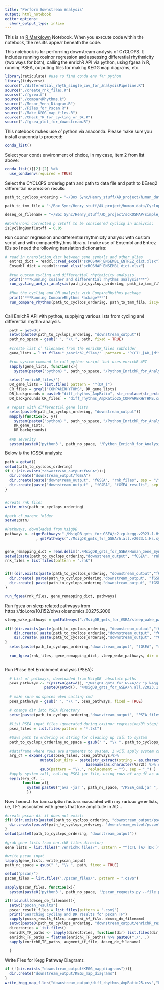 ```yaml
---
title: "Perform Downstream Analysis"
output: html_notebook
editor_options: 
  chunk_output_type: inline
---
```


This is an [R Markdown](http://rmarkdown.rstudio.com) Notebook. When you execute code within the notebook, the results appear beneath the code. 

This notebook is for performing downstream analysis of CYCLOPS. It includes running cosinor regression and assessing differential 
rhythmicity (two ways for both), calling the enrichR API via python, using fgsea in R, running PSEA, outputing files for making KEGG map diagrams, etc.

```r
library(reticulate) #use to find conda env for python
library(tidyverse)
source("./differential_rhyth_single_cov_for_AnalysisPipeline.R")
source("./create_rnk_files.R")
source("./fgsea.R")
source("./compareRhythms.R")
source("./Mesor_Venn_Diagram.R")
source("./Files_for_Pscan.R")
source("./Make_KEGG_map_files.R")
source("./Check_TF_for_cycling_or_DR.R")
source("./fgsea_plot_for_downstream.R")
```
This notebook makes use of python via anaconda. Please make sure you install anaconda to proceed:
```r
conda_list()
```
Select your conda environment of choice, in my case, item 2 from list above:
```r
conda_list()[[2]][2] %>% 
  use_condaenv(required = TRUE)
```
Select the CYCLOPS ordering path and path to data file and path to DEseq2 differential expression results:
```r
path_to_cyclops_ordering = "~/Box Sync/Henry_stuff/AD_project/human_data/Cyclops_folders/training_output/scROSMAP/cogdx_controls/wAD/ExcitatoryNeurons/Deseq_normed_counts/Exc_Neurons_CellFiltered10Percent_ErikChenZhang_condCovs_5EG_DeseqNormed_NoTransferFit/"

path_to_tmm_file = "~/Box Sync/Henry_stuff/AD_project/human_data/Cyclops_folders/tmms/scROSMAP/cogdx_controls/DEseq2_normed/ExcNeurons_cogdxControls_condCovs_filtered1counts10prcntCells_deseq.csv"

deseq_de_filename = "~/Box Sync/Henry_stuff/AD_project/scROSMAP/simple_differential_expr/ExcitatoryNeurons_CellsFiltered10Percent_cogdx_DE_DEseq2.csv"

#Bonferroni corrected p cutoff to be considered cycling in analysis:
isCyclingBonfCutoff = 0.05
```

Run cosinor regression and differential rhythmicity analysis with custom script and with compareRhythms library. 
I make use of Ensembl and Entrez IDs so I need the following translation dictionaries:
```r
# read in translation dict between gene symbols and other alias
  entrez_dict = readxl::read_excel("scROSMAP_ENSEMBL_ENTREZ_dict.xlsx")
  Ensembl_dict = readxl::read_xlsx("scROSMAP_ENSEMBL_dict.xlsx")

  #run custom cycling and differential rhythmicity analysis
  print("***Running cosinor and differential rhythms analysis***")
  run_cycling_and_dr_analysis(path_to_cyclops_ordering, path_to_tmm_file, isCyclingBonfCutoff = isCyclingBonfCutoff)
  
  #Run the cycling and DR analysis with CompareRhythms package
  print("***Running CompareRhythms Package***")
  run_compare_rhythms(path_to_cyclops_ordering, path_to_tmm_file, isCyclingBonfCutoff = isCyclingBonfCutoff)
  
```
Call EnrichR API with python, supplying various lists from cycling and differential rhythm analysis.
```r
  path = getwd()
  setwd(paste0(path_to_cyclops_ordering, "downstream_output"))
  path_no_space = gsub(" ", "\\ ", path, fixed = TRUE)
  
  #create list of filenames from the enrichR_files subfolder
  gene_lists = list.files("./enrichR_files/", pattern = "^(CTL_|AD_|diff_mesor)")

  #run system command to call python script that uses enrichR API
  sapply(gene_lists, function(x){ 
    system(paste0("python3 ", path_no_space, "/Python_EnrichR_for_AnalysisPipeline.py -g \"enrichR_files/" ,x, "\" -b \"enrichR_files/EnrichR_background.csv\""))})
  
  setwd("enrichR_files/")
  DR_gene_lists = list.files( pattern = "^(DR_)")
  CR_files = grepl("COMPARERHYTHMS", DR_gene_lists)
  DR_backgrounds = paste0("diff_rhythms_AmpRatio", str_replace(str_extract(DR_gene_lists, pattern = "AR\\d+"), "AR", ""), ".csv")
  DR_backgrounds[CR_files] = "diff_rhythms_AmpRatio25_COMPARERHYTHMS.csv"
  
 # repeat with differential gene lists
  setwd(paste0(path_to_cyclops_ordering, "downstream_output"))
  mapply(function(x, y){ 
    system(paste0("python3 ", path_no_space, "/Python_EnrichR_for_AnalysisPipeline.py -g \"enrichR_files/" ,x, "\" -b \"",y , "\""))},
    DR_gene_lists, 
    DR_backgrounds)
  
  #AD severity
  system(paste0("python3 ", path_no_space, "/Python_EnrichR_for_AnalysisPipeline.py -g \"enrichR_files/strong_cogdx_diffs_AR25.csv\" -b \"enrichR_files/AD_cyclers_AR25Bonf05.csv\""))
```

Below is the fGSEA analysis:
```r
path = getwd()
setwd(path_to_cyclops_ordering)
if (!(dir.exists("downstream_output/fGSEA"))){
  dir.create("downstream_output/fGSEA")
  dir.create(paste("downstream_output", "fGSEA", "rnk_files", sep = "/"))
  dir.create(paste("downstream_output" , "fGSEA", "fGSEA_results", sep = "/"))
}


#create rnk files
write_rnks(path_to_cyclops_ordering)

#path of parent folder
setwd(path)

#Pathways, downloaded from MsigDB
pathways <- c(gmtPathways("./MsigDB_gmts_for_GSEA/c2.cp.kegg.v2023.1.Hs.symbols.gmt")
              , gmtPathways("./MsigDB_gmts_for_GSEA/h.all.v2023.1.Hs.symbols.gmt"))


gene_remapping_dict = read.delim("./MsigDB_gmts_for_GSEA/Human_Gene_Symbol_with_Remapping_MSigDB.v2023.1.Hs.chip", sep = '\t')
setwd(paste(path_to_cyclops_ordering,"downstream_output", "fGSEA", "rnk_files", sep = "/"))
rnk_files = list.files(pattern = ".rnk")


if(!(dir.exists(paste(path_to_cyclops_ordering, "downstream_output","fGSEA","fGSEA_results", sep = "/")))){
  dir.create( paste(path_to_cyclops_ordering,"downstream_output", "fGSEA","fGSEA_results", sep = "/") )
  dir.create( paste(path_to_cyclops_ordering,"downstream_output", "fGSEA","fGSEA_results", "plots",sep = "/"))
}

run_fgsea(rnk_files, gene_remapping_dict, pathways)


```
Run fgsea on sleep related pathways from https://doi.org/10.1152/physiolgenomics.00275.2006
```r
sleep_wake_pathways = gmtPathways("./MsigDB_gmts_for_GSEA/sleep_wake_pathways_w_all_human_aliases_filtered_to_background_genes.gmt")

if(!(dir.exists(paste(path_to_cyclops_ordering, "downstream_output","fGSEA","fGSEA_results_sleep_wake", sep = "/")))){
    dir.create( paste(path_to_cyclops_ordering,"downstream_output", "fGSEA","fGSEA_results_sleep_wake", sep = "/") )
    dir.create( paste(path_to_cyclops_ordering,"downstream_output", "fGSEA","fGSEA_results_sleep_wake", "plots", sep = "/") )
}
  setwd(paste(path_to_cyclops_ordering,"downstream_output", "fGSEA", "rnk_files", sep = "/"))

  run_fgsea(rnk_files, gene_remapping_dict, sleep_wake_pathways, dir = "fGSEA_results_sleep_wake", max_size = 10000)
  
```
Run Phase Set Enrichment Analysis (PSEA):
```r

  # List of pathways, downloaded from MsigDB, absolute paths
  psea_pathways <- c(paste0(getwd(), "/MsigDB_gmts_for_GSEA/c2.cp.kegg.v2023.1.Hs.symbols.gmt")
                , paste0(getwd(), "/MsigDB_gmts_for_GSEA/h.all.v2023.1.Hs.symbols.gmt"))
  
  # make sure no spaces when calling cmd
  psea_pathways = gsub(" ", "\\ ", psea_pathways, fixed = TRUE) 
  
  # change dir into PSEA directory
  setwd(paste(path_to_cyclops_ordering,"downstream_output", "PSEA_files",sep = "/"))
  
  #list PSEA input files (generated during cosinor regression/DR step)
  psea_files = list.files(pattern = "*.txt")
  
  #Save path to ordering as string for cleaning up call to system
  path_to_cyclops_ordering_no_space = gsub(" ", "\\ ", path_to_cyclops_ordering, fixed = TRUE)

  #dataframe where rows are arguments to system, I will apply system call across rows
  arg_df = expand.grid(psea_files, psea_pathways)%>% 
                mutate(out_dirs = paste(str_extract(string = as.character(Var1), pattern= ".+(?=\\.txt)"), 
                                     basename(as.character(Var2)) %>% str_extract(pattern= ".+(?=\\.gmt)")%>% 
                gsub(pattern = "\\.", replacement = ""), sep = "_") )
  #apply system call, calling PSEA jar file, using rows of arg_df as arguments.
  apply(arg_df, 1,
        function(a){
          system(paste0("java -jar ", path_no_space, "/PSEA_cmd.jar ", paste0(path_to_cyclops_ordering_no_space, "/downstream_output/PSEA_files/", a[[1]]), " ", a[[2]]," ", paste0(path_to_cyclops_ordering_no_space, "/downstream_output/PSEA_files/", a[[3]]), " 5 10000 pdf"))
          })
```
Now I search for transcription factors associated with my various gene lists, 
i.e, TF's associated with genes that lose amplitude in AD...
```r

#create pscan dir if does not exist:
if(!(dir.exists(paste0(path_to_cyclops_ordering, "downstream_output/pscan")))){
  dir.create(paste0(path_to_cyclops_ordering, "downstream_output/pscan") )
}
setwd(paste0(path_to_cyclops_ordering, "downstream_output"))

#grab gene lists from enrichR files directory
gene_lists = list.files("./enrichR_files/", pattern = "^(CTL_|AD_|DR_)") 

#write pscan input
lapply(gene_lists, write_pscan_input)
path_no_space = gsub(" ", "\\ ", path, fixed = TRUE)

setwd("pscan/")
pscan_files = list.files("./pscan_files/", pattern = ".csv$") 

sapply(pscan_files, function(x){ 
  system(paste0("python3 ", path_no_space, "/pscan_requests.py --file pscan_files/" ,x))})

if(!is.null(deseq_de_filename)){
  setwd("pscan_results")
  pscan_result_files = list.files(pattern = ".csv$")
  print("Searching cycling and DR results for pscan TF")
  sapply(pscan_result_files, augment_tf_file, deseq_de_filename)
  setwd(paste0(path_to_cyclops_ordering, "downstream_output/enrichR_results"))
  directories = list.files()
  enrichR_TF_paths <- lapply(directories, function(dir) list.files(dir, full.names = TRUE, recursive = TRUE, pattern = ".*TRANSFACandJASPARPWMs_BCKGRND.*\\.csv|.*TranscriptionFactorPPIs_BCKGRND.*\\.csv"))
  enrichR_TF_paths = flatten(enrichR_TF_paths) %>% paste0("./", .)  
  sapply(enrichR_TF_paths, augment_tf_file, deseq_de_filename)
  
  }

```
Write Files for Kegg Pathway Diagrams:
```r

if (!(dir.exists("downstream_output/KEGG_map_diagrams"))){
  dir.create("downstream_output/KEGG_map_diagrams")
}
write_kegg_map_files("downstream_output/diff_rhythms_AmpRatio25.csv","Log_AD_CTL_ampRatio", trans_dict = entrez_dict,BHQ_cutoff = 0.2)
```

